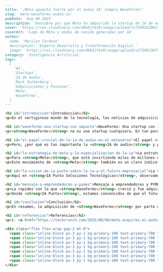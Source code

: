 ```markdown
---
title: '¡Meta apuesta fuerte por el audio IA: Compra WaveForms!'
slug: 'meta-waveforms-audio-ia'
pubDate: 'Aug 08 2025'
description: 'Descubre por qué Meta ha adquirido la startup de IA de audio WaveForms, su importancia para el metaverso y el futuro de la inteligencia artificial especializada en el sonido.'
cover: 'https://res.cloudinary.com/dkb9jfet8/image/upload/v1739925200/meta_waveforms_ai_audio.png'
coverAlt: 'Logo de Meta y ondas de sonido generadas por IA'
author:
  name: 'Marilyn Cardozo'
  description: 'Experta Desarrollo y Transformación Digital.'
  image: 'https://res.cloudinary.com/dkb9jfet8/image/upload/v1739923879/marilyn_s2mi4a.png'
category: 'Inteligencia Artificial'
tags:
  [
    'AI',
    'Startups',
    'IA de Audio',
    'Mark Zuckerberg',
    'Adquisiciones y Fusiones',
    'Meta',
    'WaveForms',
  ]
---

<h2 id="introduccion">Introducción</h2>
<p>En el vertiginoso mundo de la tecnología, las noticias de adquisiciones y fusiones son el pan de cada día, pero algunas capturan nuestra atención de una manera especial. Recientemente, ha circulado la emocionante noticia de que <strong>Meta</strong>, el gigante detrás de Facebook e Instagram, ha puesto sus ojos en una joven y prometedora startup de <strong>inteligencia artificial de audio</strong> llamada <strong>WaveForms</strong>. ¡Y lo ha hecho en un tiempo récord! Esta empresa, que apenas tiene ocho meses de vida, ya ha sido valorada en una cifra considerable, lo que nos da una idea del impacto y el potencial que la <strong>IA de audio</strong> está teniendo y tendrá en nuestro futuro digital.</p>

<h2 id="waveforms-una-startup-con-impacto">WaveForms: Una startup con impacto</h2>
<p><strong>WaveForms</strong> no es una startup cualquiera. En tan poco tiempo, lograron levantar <strong>40 millones de dólares</strong> en una ronda de financiación liderada por Andreessen Horowitz, una de las firmas de capital de riesgo más prestigiosas del mundo. Esto elevó su valoración a <strong>160 millones de dólares</strong> antes de la adquisición. ¿Qué significa esto? Que el sector de la <strong>inteligencia artificial</strong>, especialmente en el ámbito del audio, está en ebullición y que las grandes empresas como <strong>Meta</strong> están dispuestas a invertir fuertemente para asegurarse el talento y la tecnología de vanguardia.</p>

<h2 id="el-papel-crucial-de-la-ia-de-audio-en-el-metaverso">El papel crucial de la IA de audio en el metaverso</h2>
<p>Pero, ¿por qué es tan importante la <strong>IA de audio</strong> y por qué <strong>Meta</strong> querría adquirir una empresa como <strong>WaveForms</strong>? La respuesta es tan fascinante como el propio avance tecnológico. La <strong>inteligencia artificial de audio</strong> se refiere a la capacidad de las máquinas para procesar, comprender y generar sonidos de maneras que antes eran impensables. Esto incluye desde la creación de voces sintéticas increíblemente realistas hasta la mejora de la calidad de audio en entornos ruidosos, pasando por la generación de música o efectos de sonido personalizados. Imagínense las posibilidades en el <strong>metaverso</strong>, donde la inmersión no solo se logra con gráficos impresionantes, sino también con un sonido que nos envuelve y nos transporta. Una <strong>IA de audio</strong> avanzada podría recrear entornos sonoros complejos, permitir interacciones de voz naturales con avatares o incluso generar paisajes sonoros dinámicos que cambian según nuestras acciones.</p>

<h2 id="la-estrategia-de-meta-y-la-especializacion-de-la-ia">La estrategia de Meta y la especialización de la IA</h2>
<p>Para <strong>Meta</strong>, que está invirtiendo miles de millones en la construcción de su visión del <strong>metaverso</strong>, esta adquisición tiene un sentido perfecto. El audio es un componente crítico para la experiencia inmersiva. Piensen en las llamadas de realidad virtual, los juegos en el metaverso o las reuniones de trabajo en entornos virtuales; la calidad y la naturalidad del sonido son fundamentales para que estas experiencias se sientan reales y atractivas. <strong>WaveForms</strong> podría aportar esa magia sonora que <strong>Meta</strong> necesita para llevar su metaverso al siguiente nivel, haciendo que las interacciones sean más fluidas y las realidades virtuales, más convincentes.</p>
<p>Este movimiento de <strong>Meta</strong> también es un claro indicativo de una tendencia más amplia en el mundo de la tecnología: la especialización de la <strong>IA</strong>. Ya no se trata solo de tener una <strong>IA</strong> generalista; el futuro está en la <strong>inteligencia artificial</strong> diseñada para tareas específicas, como la generación de texto, imágenes o, en este caso, audio. Las startups jóvenes, ágiles y altamente enfocadas son las que están impulsando la innovación en estas áreas nicho, y las grandes corporaciones lo saben. Por eso, en lugar de desarrollar todo desde cero, optan por adquirir estas joyas tecnológicas que ya tienen un camino avanzado.</p>

<h2 id="la-vision-de-ia-punto-sobre-la-ia-y-el-futuro-empresarial">La visión de IA Punto sobre la IA y el futuro empresarial</h2>
<p>Aquí en <strong>IA Punto Soluciones Tecnológicas</strong>, observamos con gran entusiasmo este tipo de movimientos. Entendemos que la <strong>IA</strong> no es solo una palabra de moda, sino la fuerza impulsora detrás de la próxima generación de soluciones empresariales y experiencias de usuario. Nuestro enfoque en <strong>IA Punto</strong> es precisamente ese: ayudar a las empresas a comprender y aplicar estas tecnologías emergentes para transformar sus operaciones, mejorar la interacción con sus clientes y abrir nuevas vías de crecimiento. Lo que <strong>Meta</strong> está haciendo con <strong>WaveForms</strong> es un ejemplo perfecto de cómo la innovación en <strong>IA</strong> puede ser un factor decisivo en la competitividad y la visión a largo plazo de una empresa.</p>

<h2 id="mensaje-a-emprendedores-y-pymes">Mensaje a emprendedores y PYMES</h2>
<p>La rapidez con la que <strong>WaveForms</strong> creció y fue adquirida también envía un mensaje inspirador a los emprendedores y tecnólogos de todo el mundo. Demuestra que si tienes una idea brillante en el campo de la <strong>IA</strong> y la ejecutas con pasión y visión, el potencial de crecimiento y el interés de los grandes jugadores son enormes. Es un campo donde la innovación se valora y se recompensa rápidamente.</p>
<p>Desde <strong>IA Punto</strong>, estamos convencidos de que el futuro estará cada vez más poblado por la <strong>IA</strong>, y no solo en grandes plataformas como el <strong>metaverso</strong>. Pequeñas y medianas empresas también pueden beneficiarse enormemente de soluciones de <strong>IA</strong> personalizadas, ya sea para automatizar procesos, analizar grandes volúmenes de datos o crear experiencias de cliente más ricas y personalizadas. La <strong>IA de audio</strong>, por ejemplo, podría revolucionar los centros de llamadas, la creación de contenido multimedia o incluso la forma en que interactuamos con nuestros dispositivos cotidianos.</p>

<h2 id="conclusion">Conclusión</h2>
<p>En resumen, la adquisición de <strong>WaveForms</strong> por parte de <strong>Meta</strong> es mucho más que una simple noticia de negocios; es un faro que ilumina el camino de la innovación en la <strong>IA</strong>. Nos muestra el valor inmenso del audio impulsado por <strong>inteligencia artificial</strong> y el compromiso de los gigantes tecnológicos con un futuro inmersivo y conectado. En <strong>IA Punto Soluciones Tecnológicas</strong>, estamos listos para acompañar a nuestros clientes en este emocionante viaje, ayudándoles a aprovechar el poder de la <strong>IA</strong> para construir sus propias historias de éxito en un mundo en constante evolución. La sinfonía del futuro está sonando, y la <strong>IA de audio</strong> es sin duda una de sus notas más prometedoras.</p>

<h2 id="referencias">Referencias</h2>
<p>1. <a href="https://techcrunch.com/2025/08/08/meta-acquires-ai-audio-startup-waveforms/" target="_blank" rel="noopener noreferrer">TechCrunch: Meta acquires AI audio startup WaveForms</a></p>

<div class="flex flex-wrap gap-2 mt-8">
  <span class="inline-block px-3 py-1 bg-primary-100 text-primary-700 text-xs font-semibold rounded-full shadow-sm">AI</span>
  <span class="inline-block px-3 py-1 bg-primary-100 text-primary-700 text-xs font-semibold rounded-full shadow-sm">Startups</span>
  <span class="inline-block px-3 py-1 bg-primary-100 text-primary-700 text-xs font-semibold rounded-full shadow-sm">IA de Audio</span>
  <span class="inline-block px-3 py-1 bg-primary-100 text-primary-700 text-xs font-semibold rounded-full shadow-sm">Mark Zuckerberg</span>
  <span class="inline-block px-3 py-1 bg-primary-100 text-primary-700 text-xs font-semibold rounded-full shadow-sm">Adquisiciones y Fusiones</span>
  <span class="inline-block px-3 py-1 bg-primary-100 text-primary-700 text-xs font-semibold rounded-full shadow-sm">Meta</span>
  <span class="inline-block px-3 py-1 bg-primary-100 text-primary-700 text-xs font-semibold rounded-full shadow-sm">WaveForms</span>
</div>
```